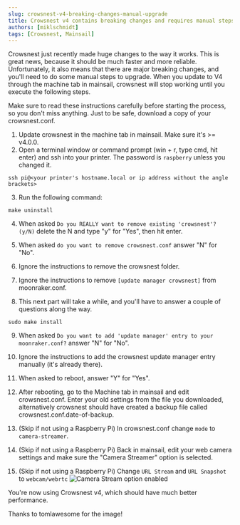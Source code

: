 ```yaml
---
slug: crowsnest-v4-breaking-changes-manual-upgrade
title: Crowsnest v4 contains breaking changes and requires manual steps to upgrade.
authors: [miklschmidt]
tags: [Crowsnest, Mainsail]
---
```


Crowsnest just recently made huge changes to the way it works. This is great news, because it should be much faster and more reliable. Unfortunately, it also means that there are major breaking changes, and you'll need to do some manual steps to upgrade. When you update to V4 through the machine tab in mainsail, crowsnest will stop working until you execute the following steps.

Make sure to read these instructions carefully before starting the process, so you don't miss anything. Just to be safe, download a copy of your crowsnest.conf.

1. Update crowsnest in the machine tab in mainsail. Make sure it's >= v4.0.0.
2. Open a terminal window or command prompt (win + r, type cmd, hit enter) and ssh into your printer. The password is `raspberry` unless you changed it.

```
ssh pi@<your printer's hostname.local or ip address without the angle brackets>
```

3. Run the following command:

```
make uninstall
```

4. When asked `Do you REALLY want to remove existing 'crowsnest'? (y/N)` delete the N and type "y" for "Yes", then hit enter.

5. When asked `do you want to remove crowsnest.conf` answer "N" for "No".

6. Ignore the instructions to remove the crowsnest folder.
7. Ignore the instructions to remove `[update manager crowsnest]` from moonraker.conf.

8. This next part will take a while, and you'll have to answer a couple of questions along the way.

```
sudo make install
```

9. When asked `Do you want to add 'update manager' entry to your moonraker.conf?` answer "N" for "No".

10. Ignore the instructions to add the crowsnest update manager entry manually (it's already there).

11. When asked to reboot, answer "Y" for "Yes".

12. After rebooting, go to the Machine tab in mainsail and edit crowsnest.conf. Enter your old settings from the file you downloaded, alternatively crowsnest should have created a backup file called crowsnest.conf.date-of-backup.

13. (Skip if not using a Raspberry Pi) In crowsnest.conf change `mode` to `camera-streamer`.
14. (Skip if not using a Raspberry Pi) Back in mainsail, edit your web camera settings and make sure the "Camera Streamer" option is selected.
15. (Skip if not using a Raspberry Pi) Change `URL Stream` and `URL Snapshot` to `webcam/webrtc`
    ![Camera Stream option enabled](./_media/camera-stream-option.png)

You're now using Crowsnest v4, which should have much better performance.

Thanks to tomlawesome for the image!

